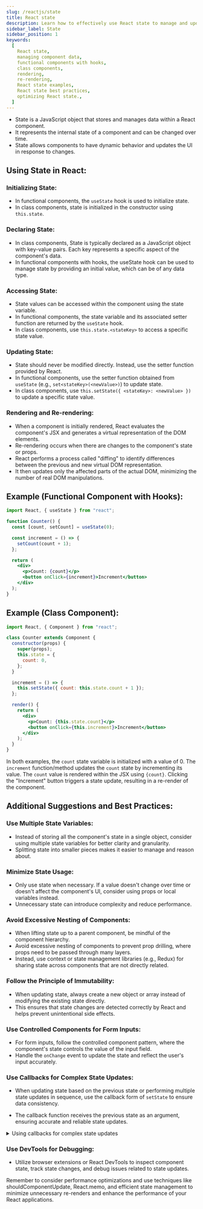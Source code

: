 ```yaml
---
slug: /reactjs/state
title: React state
description: Learn how to effectively use React state to manage and update component data. Explore examples of functional components with hooks and class components. Understand the concepts of rendering, re-rendering, and best practices for optimizing React state.
sidebar_label: State
sidebar_position: 1
keywords:
  [
    React state,
    managing component data,
    functional components with hooks,
    class components,
    rendering,
    re-rendering,
    React state examples,
    React state best practices,
    optimizing React state.,
  ]
---
```


- State is a JavaScript object that stores and manages data within a React component.
- It represents the internal state of a component and can be changed over time.
- State allows components to have dynamic behavior and updates the UI in response to changes.

## Using State in React:

### Initializing State:

- In functional components, the `useState` hook is used to initialize state.
- In class components, state is initialized in the constructor using `this.state`.

### Declaring State:

- In class components, State is typically declared as a JavaScript object with key-value pairs. Each key represents a specific aspect of the component's data.
- In functional components with hooks, the useState hook can be used to manage state by providing an initial value, which can be of any data type.

### Accessing State:

- State values can be accessed within the component using the state variable.
- In functional components, the state variable and its associated setter function are returned by the `useState` hook.
- In class components, use `this.state.<stateKey>` to access a specific state value.

### Updating State:

- State should never be modified directly. Instead, use the setter function provided by React.
- In functional components, use the setter function obtained from `useState` (e.g., `set<stateKey>(<newValue>)`) to update state.
- In class components, use `this.setState({ <stateKey>: <newValue> })` to update a specific state value.

### Rendering and Re-rendering:

- When a component is initially rendered, React evaluates the component's JSX and generates a virtual representation of the DOM elements.
- Re-rendering occurs when there are changes to the component's state or props.
- React performs a process called "diffing" to identify differences between the previous and new virtual DOM representation.
- It then updates only the affected parts of the actual DOM, minimizing the number of real DOM manipulations.

## Example (Functional Component with Hooks):

```jsx
import React, { useState } from "react";

function Counter() {
  const [count, setCount] = useState(0);

  const increment = () => {
    setCount(count + 1);
  };

  return (
    <div>
      <p>Count: {count}</p>
      <button onClick={increment}>Increment</button>
    </div>
  );
}
```

## Example (Class Component):

```jsx
import React, { Component } from "react";

class Counter extends Component {
  constructor(props) {
    super(props);
    this.state = {
      count: 0,
    };
  }

  increment = () => {
    this.setState({ count: this.state.count + 1 });
  };

  render() {
    return (
      <div>
        <p>Count: {this.state.count}</p>
        <button onClick={this.increment}>Increment</button>
      </div>
    );
  }
}
```

In both examples, the `count` state variable is initialized with a value of 0.
The `increment` function/method updates the `count` state by incrementing its value.
The `count` value is rendered within the JSX using `{count}`.
Clicking the "Increment" button triggers a state update, resulting in a re-render of the component.

## Additional Suggestions and Best Practices:

### Use Multiple State Variables:

- Instead of storing all the component's state in a single object, consider using multiple state variables for better clarity and granularity.
- Splitting state into smaller pieces makes it easier to manage and reason about.

### Minimize State Usage:

- Only use state when necessary. If a value doesn't change over time or doesn't affect the component's UI, consider using props or local variables instead.
- Unnecessary state can introduce complexity and reduce performance.

### Avoid Excessive Nesting of Components:

- When lifting state up to a parent component, be mindful of the component hierarchy.
- Avoid excessive nesting of components to prevent prop drilling, where props need to be passed through many layers.
- Instead, use context or state management libraries (e.g., Redux) for sharing state across components that are not directly related.

### Follow the Principle of Immutability:

- When updating state, always create a new object or array instead of modifying the existing state directly.
- This ensures that state changes are detected correctly by React and helps prevent unintentional side effects.

### Use Controlled Components for Form Inputs:

- For form inputs, follow the controlled component pattern, where the component's state controls the value of the input field.
- Handle the `onChange` event to update the state and reflect the user's input accurately.

### Use Callbacks for Complex State Updates:

- When updating state based on the previous state or performing multiple state updates in sequence, use the callback form of `setState` to ensure data consistency.

- The callback function receives the previous state as an argument, ensuring accurate and reliable state updates.

<details>
<summary>Using callbacks for complex state updates</summary>
Using callbacks for complex state updates in React is a recommended practice when you need to update state based on the previous state or when you have multiple state updates that need to occur in sequence.

In React, state updates may be asynchronous, meaning that multiple state updates may be batched together for performance reasons. If you rely on the current state value to calculate the next state, there's a possibility of stale or incorrect data. To ensure accurate and reliable state updates, you can use a callback form of the state setter function.

Here's an example to illustrate the use of callbacks for complex state updates:

```jsx
import React, { useState } from "react";

function Counter() {
  const [count, setCount] = useState(0);

  const incrementTwiceNonCallback = () => {
    setCount(count + 1);
    setCount(count + 1);
  };

  const incrementTwiceWithCallback = () => {
    setCount((prevCount) => prevCount + 1);
    setCount((prevCount) => prevCount + 1);
  };

  return (
    <div>
      <p>Count: {count}</p>
      <button onClick={incrementTwiceNonCallback}>
        Increment Twice (Non-callback)
      </button>
      <button onClick={incrementTwiceWithCallback}>
        Increment Twice (Callback)
      </button>
    </div>
  );
}
```

In this updated code, we have two functions: `incrementTwiceNonCallback` and `incrementTwiceWithCallback`.

1. `incrementTwiceNonCallback`:

   - This function performs state updates without using callbacks.
   - It calls `setCount(count + 1)` twice directly, using the current `count` value.
   - This approach may lead to unexpected results, such as incrementing the count by one instead of two. since the state updates are not guaranteed to be synchronous and based on the latest state.

2. `incrementTwiceWithCallback`:
   - This function performs state updates using callbacks.
   - It calls `setCount((prevCount) => prevCount + 1)` twice, passing a callback function that receives the previous state as an argument.
   - By using callbacks, we ensure that the state updates are based on the latest state and are processed correctly, regardless of any asynchronous behavior.

Using callbacks for state updates in React helps maintain data integrity, prevents unexpected behavior, and ensures that complex state updates are handled accurately, even in asynchronous scenarios.

</details>

### Use DevTools for Debugging:

- Utilize browser extensions or React DevTools to inspect component state, track state changes, and debug issues related to state updates.

Remember to consider performance optimizations and use techniques like shouldComponentUpdate, React.memo, and efficient state management to minimize unnecessary re-renders and enhance the performance of your React applications.
